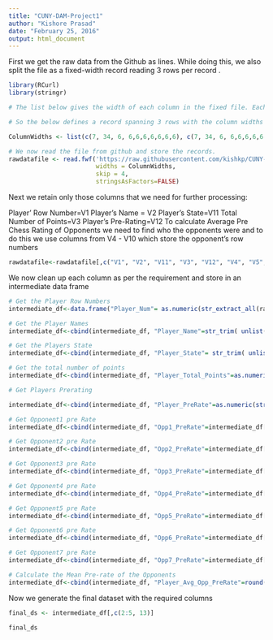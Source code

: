 ```yaml
---
title: "CUNY-DAM-Project1"
author: "Kishore Prasad"
date: "February 25, 2016"
output: html_document
---
```


First we get the raw data from the Github as lines. While doing this, we also split the file as a fixed-width record reading 3 rows per record .

```r
library(RCurl)
library(stringr)

# The list below gives the width of each column in the fixed file. Each vector defines the layout per row of the data record. For convenience, we consider the lines containing "----" also as a column of the record.

# So the below defines a record spanning 3 rows with the column widths for each row as defined by the vectors in the list.

ColumnWidths <- list(c(7, 34, 6, 6,6,6,6,6,6,6), c(7, 34, 6, 6,6,6,6,6,6,6), 89)

# We now read the file from github and store the records. 
rawdatafile <- read.fwf('https://raw.githubusercontent.com/kishkp/CUNY-DAM/master/tournamentinfo.txt',
                        widths = ColumnWidths, 
                        skip = 4, 
                        stringsAsFactors=FALSE) 
```

Next we retain only those columns that we need for further processing: 

Player' Row Number=V1
Player's Name = V2
Player's State=V11
Total Number of Points=V3
Player's Pre-Rating=V12
To calculate Average Pre Chess Rating of Opponents we need to find who the opponents were and to do this we use columns from V4 - V10 which store the opponent's row numbers

```r
rawdatafile<-rawdatafile[,c("V1", "V2", "V11", "V3", "V12", "V4", "V5", "V6", "V7", "V8", "V9", "V10")]

```

We now clean up each column as per the requirement and store in an intermediate data frame

```r

# Get the Player Row Numbers
intermediate_df<-data.frame("Player_Num"= as.numeric(str_extract_all(rawdatafile[,"V1"],"[0-9]+"))) 

# Get the Player Names
intermediate_df<-cbind(intermediate_df, "Player_Name"=str_trim( unlist(str_extract_all(rawdatafile[,"V2"], "[^|]+"))))

# Get the Players State 
intermediate_df<-cbind(intermediate_df, "Player_State"= str_trim( unlist(str_extract_all(rawdatafile[,"V11"], "[^|]+"))))

# Get the total number of points
intermediate_df<-cbind(intermediate_df, "Player_Total_Points"=as.numeric(str_extract_all(rawdatafile[,"V3"], "[0-9\\.]+")))

# Get Players Prerating

intermediate_df<-cbind(intermediate_df, "Player_PreRate"=as.numeric(str_extract_all(str_extract_all(rawdatafile[,"V12"], "R: +[0-9]+"), "[0-9]+")))

# Get Opponent1 pre Rate
intermediate_df<-cbind(intermediate_df, "Opp1_PreRate"=intermediate_df[ as.numeric(str_extract_all(rawdatafile[,"V4"], "[0-9]+")),5])

# Get Opponent2 pre Rate
intermediate_df<-cbind(intermediate_df, "Opp2_PreRate"=intermediate_df[ as.numeric(str_extract_all(rawdatafile[,"V5"], "[0-9]+")),5])

# Get Opponent3 pre Rate
intermediate_df<-cbind(intermediate_df, "Opp3_PreRate"=intermediate_df[ as.numeric(str_extract_all(rawdatafile[,"V6"], "[0-9]+")),5])

# Get Opponent4 pre Rate
intermediate_df<-cbind(intermediate_df, "Opp4_PreRate"=intermediate_df[ as.numeric(str_extract_all(rawdatafile[,"V7"], "[0-9]+")),5])

# Get Opponent5 pre Rate
intermediate_df<-cbind(intermediate_df, "Opp5_PreRate"=intermediate_df[ as.numeric(str_extract_all(rawdatafile[,"V8"], "[0-9]+")),5])

# Get Opponent6 pre Rate
intermediate_df<-cbind(intermediate_df, "Opp6_PreRate"=intermediate_df[ as.numeric(str_extract_all(rawdatafile[,"V9"], "[0-9]+")),5])

# Get Opponent7 pre Rate
intermediate_df<-cbind(intermediate_df, "Opp7_PreRate"=intermediate_df[ as.numeric(str_extract_all(rawdatafile[,"V10"], "[0-9]+")),5])

# Calculate the Mean Pre-rate of the Opponents
intermediate_df<-cbind(intermediate_df, "Player_Avg_Opp_PreRate"=round(rowMeans(intermediate_df[, c(6:12)], na.rm=TRUE),0))

```

Now we generate the final dataset with the required columns

```r

final_ds <- intermediate_df[,c(2:5, 13)]

final_ds
```